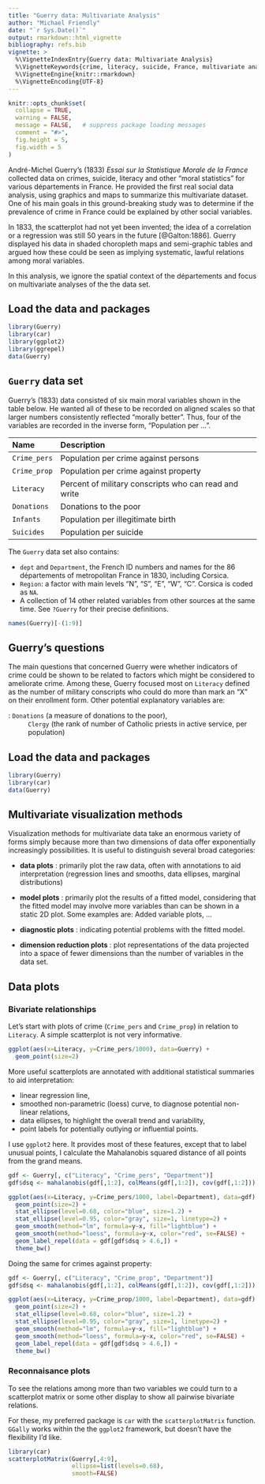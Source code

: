 ```yaml
---
title: "Guerry data: Multivariate Analysis"
author: "Michael Friendly"
date: "`r Sys.Date()`"
output: rmarkdown::html_vignette
bibliography: refs.bib
vignette: >
  %\VignetteIndexEntry{Guerry data: Multivariate Analysis}
  %\VignetteKeywords{crime, literacy, suicide, France, multivariate analysis}
  %\VignetteEngine{knitr::rmarkdown}
  %\VignetteEncoding{UTF-8}
---
```


```r
knitr::opts_chunk$set(
  collapse = TRUE,
  warning = FALSE,
  message = FALSE,   # suppress package loading messages
  comment = "#>",
  fig.height = 5,
  fig.width = 5
)
```

André-Michel Guerry's (1833) _Essai sur la Statistique Morale de la France_
collected data on crimes, suicide, literacy and other "moral statistics" for various départements
in France. He provided the first real social data analysis, using graphics and maps to summarize this
multivariate dataset. One of his main goals in this ground-breaking study was to determine if the prevalence
of crime in France could be explained by other social variables.

In 1833, the scatterplot had not yet been invented; the idea of a correlation or a regression was still 50 years
in the future [@Galton:1886]. Guerry displayed his data in shaded choropleth maps and semi-graphic tables
and argued how these could be seen as implying systematic, lawful relations among moral variables.

In this analysis, we ignore the spatial context of the départements and focus on multivariate analyses of the
the data set.

## Load the data and packages

```r
library(Guerry)
library(car)
library(ggplot2)
library(ggrepel)
data(Guerry)
```

## `Guerry` data set

Guerry's (1833) data consisted of six main moral variables shown in the table below. 
He wanted all of these to be recorded on aligned scales so that larger numbers consistently
reflected "morally better". Thus, four of the variables are recorded in the inverse form,
"Population per ...".


| Name        | Description |
|:------------|:------------|
|`Crime_pers` | Population per crime against persons|
|`Crime_prop` | Population per crime against property|
|`Literacy`   | Percent of military conscripts who can read and write|
|`Donations`  | Donations to the poor|
|`Infants`    | Population per illegitimate birth|
|`Suicides`   | Population per suicide|

The `Guerry` data set also contains:

* `dept` and `Department`, the French ID numbers and names for the 86 départements of metropolitan France in 1830, including Corsica.
* `Region`: a factor with main levels "N", "S", "E", "W", "C". Corsica is coded as `NA`.
* A collection of 14 other related variables from other sources at the same time. See `?Guerry` for their precise definitions.

```r
names(Guerry)[-(1:9)]
```

## Guerry's questions

The main questions that concerned Guerry were whether indicators of crime could be shown to be related to factors
which might be considered to ameliorate crime. Among these, Guerry focused most on `Literacy` defined as the
number of military conscripts who could do more than mark an "X" on their enrollment form.
Other potential explanatory variables are:

: `Donations` (a measure of donations to the poor),
: `Clergy` (the rank of number of Catholic priests in active service, per population)

## Load the data and packages

```r
library(Guerry)
library(car)
data(Guerry)
```

## Multivariate visualization methods

Visualization methods for multivariate data take an enormous variety of forms simply because more than two dimensions of data offer exponentially increasingly possibilities.  It is useful to distinguish several broad categories:

* __data plots__ : primarily plot the raw data, often with annotations to aid interpretation (regression lines and smooths, data ellipses, marginal distributions)

* __model plots__ : primarily plot the results of a fitted model, considering that
the fitted model may involve more variables than can be shown in a static 2D plot.
Some examples are: Added variable plots, ...

* __diagnostic plots__ : indicating potential problems with the fitted model.

* __dimension reduction plots__ : plot representations of the data projected into a space of fewer dimensions than the number of variables in the data set.

## Data plots

### Bivariate relationships

Let's start with plots of crime (`Crime_pers` and `Crime_prop`) in relation to `Literacy`.
A simple scatterplot is not very informative.

```r
ggplot(aes(x=Literacy, y=Crime_pers/1000), data=Guerry) +
  geom_point(size=2) 

```


More useful scatterplots are annotated with additional
statistical summaries to aid interpretation:

* linear regression line,
* smoothed non-parametric (loess) curve, to diagnose potential non-linear relations,
* data ellipses, to highlight the overall trend and variability,
* point labels for potentially outlying or influential points.

I use `ggplot2` here.  It provides most of these features, except that
to label unusual points, I calculate the Mahalanobis squared distance
of all points from the grand means.

```r
gdf <- Guerry[, c("Literacy", "Crime_pers", "Department")]
gdf$dsq <- mahalanobis(gdf[,1:2], colMeans(gdf[,1:2]), cov(gdf[,1:2]))

ggplot(aes(x=Literacy, y=Crime_pers/1000, label=Department), data=gdf) +
  geom_point(size=2) +
  stat_ellipse(level=0.68, color="blue", size=1.2) +  
  stat_ellipse(level=0.95, color="gray", size=1, linetype=2) + 
  geom_smooth(method="lm", formula=y~x, fill="lightblue") +
  geom_smooth(method="loess", formula=y~x, color="red", se=FALSE) +
  geom_label_repel(data = gdf[gdf$dsq > 4.6,]) +
  theme_bw()
```

Doing the same for crimes against property:
```r
gdf <- Guerry[, c("Literacy", "Crime_prop", "Department")]
gdf$dsq <- mahalanobis(gdf[,1:2], colMeans(gdf[,1:2]), cov(gdf[,1:2]))

ggplot(aes(x=Literacy, y=Crime_prop/1000, label=Department), data=gdf) +
  geom_point(size=2) +
  stat_ellipse(level=0.68, color="blue", size=1.2) +  
  stat_ellipse(level=0.95, color="gray", size=1, linetype=2) + 
  geom_smooth(method="lm", formula=y~x, fill="lightblue") +
  geom_smooth(method="loess", formula=y~x, color="red", se=FALSE) +
  geom_label_repel(data = gdf[gdf$dsq > 4.6,]) +
  theme_bw()
```

### Reconnaisance plots


To see the relations among more than two variables we could turn to a
scatterplot matrix or some other display to show all pairwise bivariate relations. 


For these, my preferred package is `car` with the `scatterplotMatrix` function.
`GGally` works within the the `ggplot2` framework, but doesn't have the flexibility
I'd like.

```r
library(car)
scatterplotMatrix(Guerry[,4:9],
                  ellipse=list(levels=0.68), 
                  smooth=FALSE)
```

